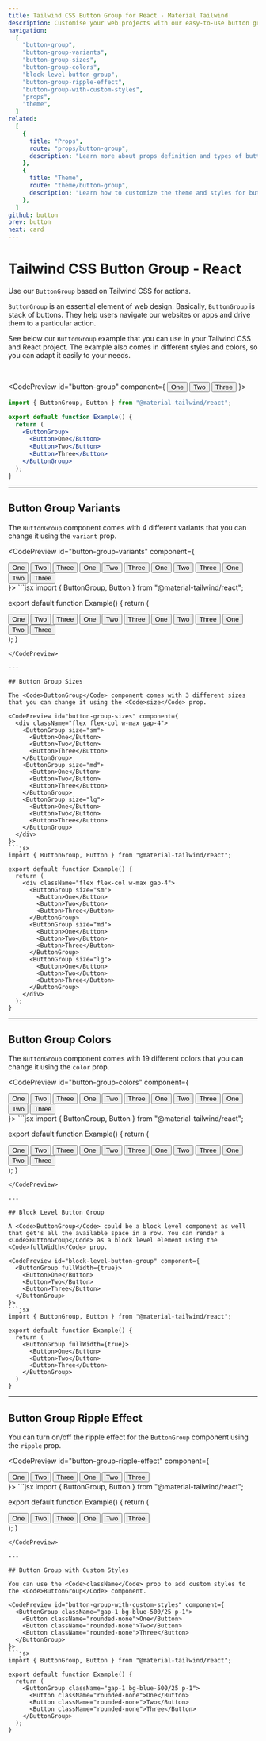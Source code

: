 ```yaml
---
title: Tailwind CSS Button Group for React - Material Tailwind
description: Customise your web projects with our easy-to-use button group component for Tailwind CSS and React using Material Design guidelines.
navigation:
  [
    "button-group",
    "button-group-variants",
    "button-group-sizes",
    "button-group-colors",
    "block-level-button-group",
    "button-group-ripple-effect",
    "button-group-with-custom-styles",
    "props",
    "theme",
  ]
related:
  [
    {
      title: "Props",
      route: "props/button-group",
      description: "Learn more about props definition and types of button group component.",
    },
    {
      title: "Theme",
      route: "theme/button-group",
      description: "Learn how to customize the theme and styles for button group component.",
    },
  ]
github: button
prev: button
next: card
---
```


# Tailwind CSS Button Group - React

Use our <Code>ButtonGroup</Code> based on Tailwind CSS for actions.

<Code>ButtonGroup</Code> is an essential element of web design. Basically,
<Code>ButtonGroup</Code> is stack of buttons. They help users navigate our websites
or apps and drive them to a particular action.

See below our <Code>ButtonGroup</Code> example that you can use in your Tailwind CSS and React project. The example also comes in different styles and colors, so you can adapt it easily to your needs.

<br />

<CodePreview id="button-group" component={
  <ButtonGroup>
    <Button>One</Button>
    <Button>Two</Button>
    <Button>Three</Button>
  </ButtonGroup>
}>
```jsx
import { ButtonGroup, Button } from "@material-tailwind/react";

export default function Example() {
  return (
    <ButtonGroup>
      <Button>One</Button>
      <Button>Two</Button>
      <Button>Three</Button>
    </ButtonGroup>
  );
}
```
</CodePreview>

---

## Button Group Variants

The <Code>ButtonGroup</Code> component comes with 4 different variants that you can change it using the <Code>variant</Code> prop.

<CodePreview id="button-group-variants" component={
  <div className="flex flex-col w-max gap-4">
    <ButtonGroup>
      <Button>One</Button>
      <Button>Two</Button>
      <Button>Three</Button>
    </ButtonGroup>
    <ButtonGroup variant="gradient">
      <Button>One</Button>
      <Button>Two</Button>
      <Button>Three</Button>
    </ButtonGroup>
    <ButtonGroup variant="outlined">
      <Button>One</Button>
      <Button>Two</Button>
      <Button>Three</Button>
    </ButtonGroup>
    <ButtonGroup variant="text">
      <Button>One</Button>
      <Button>Two</Button>
      <Button>Three</Button>
    </ButtonGroup>
  </div>
}>
```jsx
import { ButtonGroup, Button } from "@material-tailwind/react";

export default function Example() {
  return (
    <div className="flex flex-col w-max gap-4">
      <ButtonGroup>
        <Button>One</Button>
        <Button>Two</Button>
        <Button>Three</Button>
      </ButtonGroup>
      <ButtonGroup variant="gradient">
        <Button>One</Button>
        <Button>Two</Button>
        <Button>Three</Button>
      </ButtonGroup>
      <ButtonGroup variant="outlined">
        <Button>One</Button>
        <Button>Two</Button>
        <Button>Three</Button>
      </ButtonGroup>
      <ButtonGroup variant="text">
        <Button>One</Button>
        <Button>Two</Button>
        <Button>Three</Button>
      </ButtonGroup>
    </div>
  );
}
```
</CodePreview>

---

## Button Group Sizes

The <Code>ButtonGroup</Code> component comes with 3 different sizes that you can change it using the <Code>size</Code> prop.

<CodePreview id="button-group-sizes" component={
  <div className="flex flex-col w-max gap-4">
    <ButtonGroup size="sm">
      <Button>One</Button>
      <Button>Two</Button>
      <Button>Three</Button>
    </ButtonGroup>
    <ButtonGroup size="md">
      <Button>One</Button>
      <Button>Two</Button>
      <Button>Three</Button>
    </ButtonGroup>
    <ButtonGroup size="lg">
      <Button>One</Button>
      <Button>Two</Button>
      <Button>Three</Button>
    </ButtonGroup>
  </div>
}>
```jsx
import { ButtonGroup, Button } from "@material-tailwind/react";

export default function Example() {
  return (
    <div className="flex flex-col w-max gap-4">
      <ButtonGroup size="sm">
        <Button>One</Button>
        <Button>Two</Button>
        <Button>Three</Button>
      </ButtonGroup>
      <ButtonGroup size="md">
        <Button>One</Button>
        <Button>Two</Button>
        <Button>Three</Button>
      </ButtonGroup>
      <ButtonGroup size="lg">
        <Button>One</Button>
        <Button>Two</Button>
        <Button>Three</Button>
      </ButtonGroup>
    </div>
  );
}
```
</CodePreview>

---

## Button Group Colors

The <Code>ButtonGroup</Code> component comes with 19 different colors that you can change it using the <Code>color</Code> prop.

<CodePreview id="button-group-colors" component={
  <div className="flex flex-col w-max gap-4">
    <ButtonGroup color="blue">
      <Button>One</Button>
      <Button>Two</Button>
      <Button>Three</Button>
    </ButtonGroup>
    <ButtonGroup color="red">
      <Button>One</Button>
      <Button>Two</Button>
      <Button>Three</Button>
    </ButtonGroup>
    <ButtonGroup color="green">
      <Button>One</Button>
      <Button>Two</Button>
      <Button>Three</Button>
    </ButtonGroup>
    <ButtonGroup color="amber">
      <Button>One</Button>
      <Button>Two</Button>
      <Button>Three</Button>
    </ButtonGroup>
  </div>
}>
```jsx
import { ButtonGroup, Button } from "@material-tailwind/react";

export default function Example() {
  return (
    <div className="flex flex-col w-max gap-4">
      <ButtonGroup color="blue">
        <Button>One</Button>
        <Button>Two</Button>
        <Button>Three</Button>
      </ButtonGroup>
      <ButtonGroup color="red">
        <Button>One</Button>
        <Button>Two</Button>
        <Button>Three</Button>
      </ButtonGroup>
      <ButtonGroup color="green">
        <Button>One</Button>
        <Button>Two</Button>
        <Button>Three</Button>
      </ButtonGroup>
      <ButtonGroup color="amber">
        <Button>One</Button>
        <Button>Two</Button>
        <Button>Three</Button>
      </ButtonGroup>
    </div>
  );
}
```
</CodePreview>

---

## Block Level Button Group

A <Code>ButtonGroup</Code> could be a block level component as well that get's all the available space in a row. You can render a <Code>ButtonGroup</Code> as a block level element using the <Code>fullWidth</Code> prop.

<CodePreview id="block-level-button-group" component={
  <ButtonGroup fullWidth={true}>
    <Button>One</Button>
    <Button>Two</Button>
    <Button>Three</Button>
  </ButtonGroup>
}>
```jsx
import { ButtonGroup, Button } from "@material-tailwind/react";

export default function Example() {
  return (
    <ButtonGroup fullWidth={true}>
      <Button>One</Button>
      <Button>Two</Button>
      <Button>Three</Button>
    </ButtonGroup>
  )
}
```
</CodePreview>

---

## Button Group Ripple Effect

You can turn on/off the ripple effect for the <Code>ButtonGroup</Code> component using the <Code>ripple</Code> prop.

<CodePreview id="button-group-ripple-effect" component={
  <div className="flex flex-col w-max gap-4">
    <ButtonGroup ripple={true}>
      <Button>One</Button>
      <Button>Two</Button>
      <Button>Three</Button>
    </ButtonGroup>
    <ButtonGroup ripple={false}>
      <Button>One</Button>
      <Button>Two</Button>
      <Button>Three</Button>
    </ButtonGroup>
  </div>
}>
```jsx
import { ButtonGroup, Button } from "@material-tailwind/react";

export default function Example() {
  return (
    <div className="flex flex-col w-max gap-4">
      <ButtonGroup ripple={true}>
        <Button>One</Button>
        <Button>Two</Button>
        <Button>Three</Button>
      </ButtonGroup>
      <ButtonGroup ripple={false}>
        <Button>One</Button>
        <Button>Two</Button>
        <Button>Three</Button>
      </ButtonGroup>
    </div>
  );
}
```
</CodePreview>

---

## Button Group with Custom Styles

You can use the <Code>className</Code> prop to add custom styles to the <Code>ButtonGroup</Code> component.

<CodePreview id="button-group-with-custom-styles" component={
  <ButtonGroup className="gap-1 bg-blue-500/25 p-1">
    <Button className="rounded-none">One</Button>
    <Button className="rounded-none">Two</Button>
    <Button className="rounded-none">Three</Button>
  </ButtonGroup>
}>
```jsx
import { ButtonGroup, Button } from "@material-tailwind/react";

export default function Example() {
  return (
    <ButtonGroup className="gap-1 bg-blue-500/25 p-1">
      <Button className="rounded-none">One</Button>
      <Button className="rounded-none">Two</Button>
      <Button className="rounded-none">Three</Button>
    </ButtonGroup>
  );
}
```
</CodePreview>

<span id="props" className="scroll-mt-48" />
<span id="theme" className="scroll-mt-48" />
